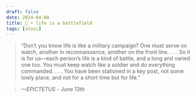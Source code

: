```yaml
---
draft: false 
date: 2024-04-08
title: 🗿 • life is a battlefield
tags: [stoic]
---
```


>  “Don’t you know life is like a military campaign? One must serve on watch, another in reconnaissance, another on the front line. . . . So it is for us—each person’s life is a kind of battle, and a long and varied one too. You must keep watch like a soldier and do everything commanded. . . . You have been stationed in a key post, not some lowly place, and not for a short time but for life.”

> *—EPICTETUS* - June 13th